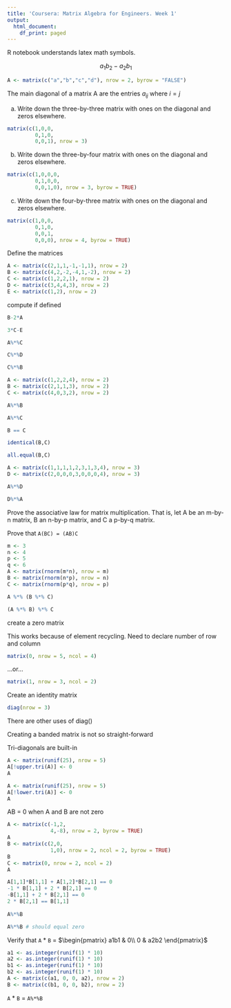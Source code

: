 ```yaml
---
title: 'Coursera: Matrix Algebra for Engineers. Week 1'
output:
  html_document:
    df_print: paged
---
```


R notebook understands latex math symbols.

$$a_1b_2 - a_2b_1$$


```r
A <- matrix(c("a","b","c","d"), nrow = 2, byrow = "FALSE")

```
The main diagonal of a matrix A are the entries 
$a_{ij}$ where $i = j$

(a) Write down the three-by-three matrix with ones on the diagonal and zeros elsewhere.

```r
matrix(c(1,0,0,
         0,1,0,
         0,0,1), nrow = 3)
```

(b) Write down the three-by-four matrix with ones on the diagonal and zeros elsewhere.
```r
matrix(c(1,0,0,0,
         0,1,0,0,
         0,0,1,0), nrow = 3, byrow = TRUE)
```

(c) Write down the four-by-three matrix with ones on the diagonal and zeros elsewhere.
```r
matrix(c(1,0,0,
         0,1,0,
         0,0,1,
         0,0,0), nrow = 4, byrow = TRUE)
```

Define the matrices

```r
A <- matrix(c(2,1,1,-1,-1,1), nrow = 2)
B <- matrix(c(4,2,-2,-4,1,-2), nrow = 2)
C <- matrix(c(1,2,2,1), nrow = 2)
D <- matrix(c(3,4,4,3), nrow = 2)
E <- matrix(c(1,2), nrow = 2)
```
compute if defined

```r
B-2*A
```

```r
3*C-E
```

```r
A%*%C
```


```r
C%*%D
```


```r
C%*%B
```

```r
A <- matrix(c(1,2,2,4), nrow = 2)
B <- matrix(c(2,1,1,3), nrow = 2)
C <- matrix(c(4,0,3,2), nrow = 2)

```

```r
A%*%B
```


```r
A%*%C
```


```r
B == C
```


```r
identical(B,C)
```


```r
all.equal(B,C)
```




```r
A <- matrix(c(1,1,1,1,2,3,1,3,4), nrow = 3)
D <- matrix(c(2,0,0,0,3,0,0,0,4), nrow = 3)
```

```r
A%*%D
```


```r
D%*%A
```

Prove the associative law for matrix multiplication. 
That is, let 
A be an m-by-n matrix, 
B an n-by-p matrix, and 
C a p-by-q matrix.

Prove that `A(BC) = (AB)C`

```r
m <- 3
n <- 4
p <- 5
q <- 6
A <- matrix(rnorm(m*n), nrow = m)
B <- matrix(rnorm(n*p), nrow = n)
C <- matrix(rnorm(p*q), nrow = p)

```

```r
A %*% (B %*% C) 
```

```r
(A %*% B) %*% C
```

create a zero matrix

This works because of element recycling. Need to declare number of row and column
```r
matrix(0, nrow = 5, ncol = 4)
```
...or...
```r
matrix(1, nrow = 3, ncol = 2)
```

Create an identity matrix
```r
diag(nrow = 3)
```

There are other uses of diag()

Creating a banded matrix is not so straight-forward

Tri-diagonals are built-in

```r
A <- matrix(runif(25), nrow = 5)
A[!upper.tri(A)] <- 0
A
```

```r
A <- matrix(runif(25), nrow = 5)
A[!lower.tri(A)] <- 0
A
```

AB = 0 when A and B are not zero
```r
A <- matrix(c(-1,2,
              4,-8), nrow = 2, byrow = TRUE)
A
B <- matrix(c(2,0,
              1,0), nrow = 2, ncol = 2, byrow = TRUE)
B
C <- matrix(0, nrow = 2, ncol = 2)
A

A[1,1]*B[1,1] + A[1,2]*B[2,1] == 0
-1 * B[1,1] + 2 * B[2,1] == 0
-B[1,1] + 2 * B[2,1] == 0
2 * B[2,1] == B[1,1]
  
A%*%B

A%*%B # should equal zero
```

Verify that `A` * `B` = $\begin{pmatrix}
a1b1 & 0\\
0 & a2b2
\end{pmatrix}$

```r
a1 <- as.integer(runif(1) * 10)
a2 <- as.integer(runif(1) * 10)
b1 <- as.integer(runif(1) * 10)
b2 <- as.integer(runif(1) * 10)
A <- matrix(c(a1, 0, 0, a2), nrow = 2)
B <- matrix(c(b1, 0, 0, b2), nrow = 2)
```

`A` * `B` = `A%*%B`

